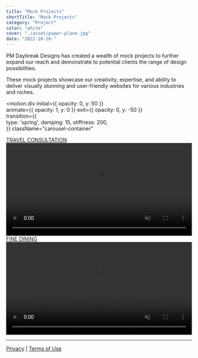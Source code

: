 ```yaml
---
title: "Mock Projects"
shortTitle: "Mock Projects"
category: "Project"
color: "white"
cover: "./asset/paper-plane.jpg"
date: "2022-10-20-"
---
```



PM Daybreak Designs has created a wealth of mock projects to further expand our reach and demonstrate to potential clients the range of design possibilities. 

These mock projects showcase our creativity, expertise, and ability to deliver visually stunning and user-friendly websites for various industries and niches.

<motion.div
  initial={{ opacity: 0, y: 50 }}      
  animate={{ opacity: 1, y: 0 }}
  exit={{ opacity: 0, y: -50 }}  
  transition={{              
    type: 'spring',
    damping: 15,
    stiffness: 200,            
  }}
  className="carousel-container"
>
<div className="carousel-container">
<Carousel autoPlay infiniteLoop interval={5000}>
  <div>
  <a href="https://paul-matthew.github.io/Travel-Whisper/">
    <figcaption style={{ fontWeight: 'bold' }}>TRAVEL CONSULTATION</figcaption>
  </a>
    <video width="100%" height="auto" controls autoPlay muted loop playsInline preload="auto" className="carousel-image" >
      {/*<source src={v} type="video/mp4" />*/}
      <source src="https://res.cloudinary.com/dc5ohptw5/video/upload/v1690040799/travelvid1_ludbs3.mp4" type="video/mp4" />
    </video>
  </div>

  <div>
    <a href="https://paul-matthew.github.io/Chez-Adjoa/">
    <figcaption style={{ fontWeight: 'bold' }}>FINE DINING</figcaption>
  </a>
    <video width="100%" height="auto" controls autoPlay muted loop playsInline preload="auto" className="carousel-image" >
      {/*<source src={q} type="video/mp4" />*/}
      <source src="https://res.cloudinary.com/dc5ohptw5/video/upload/v1690040818/ChezAdjoa1_azwbd8.mp4" type="video/mp4" />
    </video>
  </div>
</Carousel>
</div>
</motion.div>


_______________________________________________________________________________________________________________________

<div style={{textAlign:'center', marginTop:'20px'}}>
  <a href="../privacy#privacy-policy" style={{color:'black'}}>Privacy</a><span> | </span>
  <a href="../privacy#termsofuse-policy" style={{color:'black'}}>Terms of Use</a>
</div>